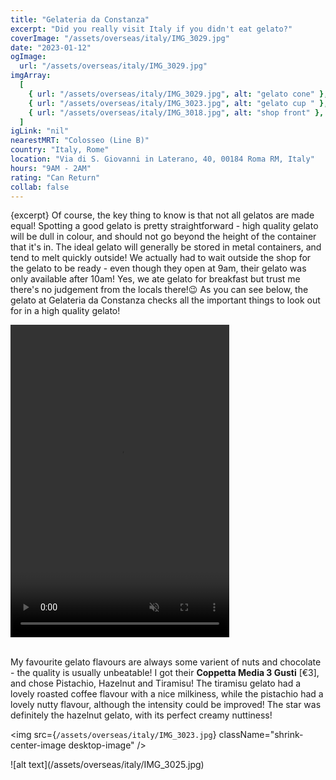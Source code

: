 ```yaml
---
title: "Gelateria da Constanza"
excerpt: "Did you really visit Italy if you didn't eat gelato?"
coverImage: "/assets/overseas/italy/IMG_3029.jpg"
date: "2023-01-12"
ogImage:
  url: "/assets/overseas/italy/IMG_3029.jpg"
imgArray:
  [
    { url: "/assets/overseas/italy/IMG_3029.jpg", alt: "gelato cone" },
    { url: "/assets/overseas/italy/IMG_3023.jpg", alt: "gelato cup " },
    { url: "/assets/overseas/italy/IMG_3018.jpg", alt: "shop front" },
  ]
igLink: "nil"
nearestMRT: "Colosseo (Line B)"
country: "Italy, Rome"
location: "Via di S. Giovanni in Laterano, 40, 00184 Roma RM, Italy"
hours: "9AM - 2AM"
rating: "Can Return"
collab: false
---
```


{excerpt} Of course, the key thing to know is that not all gelatos are made equal! Spotting a good gelato is pretty straightforward - high quality gelato will be dull in colour, and should not go beyond the height of the container that it's in. The ideal gelato will generally be stored in metal containers, and tend to melt quickly outside! We actually had to wait outside the shop for the gelato to be ready - even though they open at 9am, their gelato was only available after 10am! Yes, we ate gelato for breakfast but trust me there's no judgement from the locals there!😉 As you can see below, the gelato at Gelateria da Constanza checks all the important things to look out for in a high quality gelato!

<div className="flex justify-center">
  <video width="350" height="500" controls muted>
    <source src="/assets/overseas/italy/IMG_3019.mov" type="video/mp4" />
    Your browser does not support the video tag.
  </video>
</div>
<br />

My favourite gelato flavours are always some varient of nuts and chocolate -  the quality is usually unbeatable! I got their <b>Coppetta Media 3 Gusti</b> [€3], and chose Pistachio, Hazelnut and Tiramisu! The tiramisu gelato had a lovely roasted coffee flavour with a nice milkiness, while the pistachio had a lovely nutty flavour, although the intensity could be improved! The star was definitely the hazelnut gelato, with its perfect creamy nuttiness!

<img
  src={`/assets/overseas/italy/IMG_3023.jpg`}
  className="shrink-center-image desktop-image"
/>
<div className="mobile-image">
  ![alt text](/assets/overseas/italy/IMG_3025.jpg)
</div>

